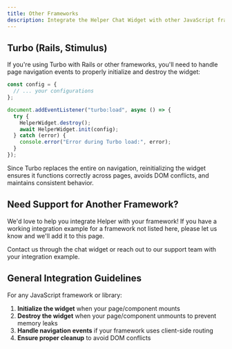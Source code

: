 ```yaml
---
title: Other Frameworks
description: Integrate the Helper Chat Widget with other JavaScript frameworks
---
```


## Turbo (Rails, Stimulus)

If you're using Turbo with Rails or other frameworks, you'll need to handle page navigation events to properly initialize and destroy the widget:

```javascript
const config = {
  // ... your configurations
};

document.addEventListener("turbo:load", async () => {
  try {
    HelperWidget.destroy();
    await HelperWidget.init(config);
  } catch (error) {
    console.error("Error during Turbo load:", error);
  }
});
```

Since Turbo replaces the entire <body> on navigation, reinitializing the widget ensures it functions correctly across pages, avoids DOM conflicts, and maintains consistent behavior.

## Need Support for Another Framework?

<Callout>

We'd love to help you integrate Helper with your framework! If you have a working integration example for a framework not listed here, please let us know and we'll add it to this page.

Contact us through the chat widget or reach out to our support team with your integration example.

</Callout>

## General Integration Guidelines

For any JavaScript framework or library:

1. **Initialize the widget** when your page/component mounts
2. **Destroy the widget** when your page/component unmounts to prevent memory leaks
3. **Handle navigation events** if your framework uses client-side routing
4. **Ensure proper cleanup** to avoid DOM conflicts
